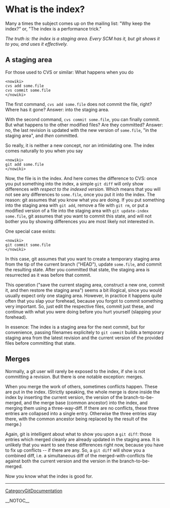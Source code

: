 = What is the index? =

Many a times the subject comes up on the mailing list: "Why keep the index?" or, "The index is a performance trick."

<i>The truth is: the index is a staging area. Every SCM has it, but git shows it to you, and uses it effectively.</i>

== A staging area ==

For those used to CVS or similar: What happens when you do

<pre><nowiki>
cvs add some.file
cvs commit some.file
</nowiki></pre>

The first command, <code><nowiki>cvs add some.file</nowiki></code> does not commit the file, right? Where has it gone? Answer: into the staging area.

With the second command, <code><nowiki>cvs commit some.file</nowiki></code>, you can finally commit. But what happens to the other modified files? Are they committed? Answer: no, the last revision is updated with the new version of <code><nowiki>some.file</nowiki></code>, "in the staging area", and <i>then</i> committed.

So really, it is neither a new concept, nor an intimidating one. The index comes naturally to you when you say

<pre><nowiki>
git add some.file
</nowiki></pre>

Now, the file is in the index. And here comes the difference to CVS: once you put something into the index, a simple <code><nowiki>git diff</nowiki></code> will only show differences <i>with respect to the indexed version</i>. Which means that you will not see any differences to <code><nowiki>some.file</nowiki></code>, once you put it into the index. The reason: git assumes that you know what you are doing. If you put something into the staging area with <code><nowiki>git add</nowiki></code>, remove a file with <code><nowiki>git rm</nowiki></code>, or put a modified version of a file into the staging area with <code><nowiki>git update-index some.file</nowiki></code>, git assumes that you want to commit this state, and will not bother you by showing differences you are most likely not interested in.

One special case exists:

<pre><nowiki>
git commit some.file
</nowiki></pre>

In this case, git assumes that you want to create a temporary staging area from the tip of the current branch ("HEAD"), update <code><nowiki>some.file</nowiki></code>, and commit the resulting state. After you committed that state, the staging area is resurrected as it was before that commit.

This operation ("save the current staging area, construct a new one, commit it, and then restore the staging area") seems a bit illogical, since you would usually expect only one staging area. However, in practice it happens quite often that you slap your forehead, because you forgot to commit something very important. So, just edit the respective files, commit just these, and continue with what you were doing before you hurt yourself (slapping your forehead).

In essence: The index is a staging area for the next commit, but for convenience, passing filenames explicitely to <code><nowiki>git commit</nowiki></code> builds a temporary staging area from the latest revision and the current version of the provided files before committing that state.

== Merges ==

Normally, a git user will rarely be exposed to the index, if she is not committing a revision. But there is one notable exception: merges.

When you merge the work of others, sometimes conflicts happen. These are put in the index. (Strictly speaking, the whole merge is done inside the index by inserting the current version, the version of the branch-to-be-merged, and the merge base (common ancestor) into the index, and merging them using a three-way-diff. If there are no conflicts, these three entries are collapsed into a single entry. Otherwise the three entries stay there, with the common ancestor being replaced by the result of the merge.)

Again, git is intelligent about what to show you upon a <code><nowiki>git diff</nowiki></code>: those entries which merged cleanly are already updated in the staging area. It is unlikely that you want to see these differences right now, because you have to fix up conflicts -- if there are any. So, a <code><nowiki>git diff</nowiki></code> will show you a combined diff, i.e. a simultaneous diff of the merged-with-conflicts file against both the current version and the version in the branch-to-be-merged.

Now you know what the index is good for.

----
[[CategoryGitDocumentation]]

__NOTOC__